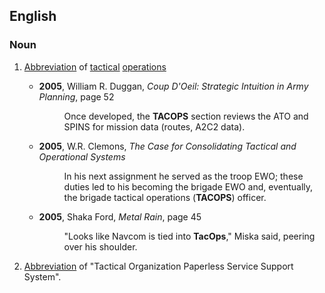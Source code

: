 ==English==

===Noun===
{{en-noun|-}}
# {{lb|en|US|military}} [[abbreviation|Abbreviation]] of [[tactical]] [[operations]]
#* '''2005''', William R. Duggan, ''Coup D'Oeil: Strategic Intuition in Army Planning'', page 52
#*: Once developed, the '''TACOPS''' section reviews the ATO and SPINS for mission data (routes, A2C2 data).
#* '''2005''', W.R. Clemons, ''The Case for Consolidating Tactical and Operational Systems''
#*: In his next assignment he served as the troop EWO; these duties led to his becoming the brigade EWO and, eventually, the brigade tactical operations ('''TACOPS''') officer.
#* '''2005''', Shaka Ford, ''Metal Rain'', page 45
#*: "Looks like Navcom is tied into '''TacOps'''," Miska said, peering over his shoulder.
# {{lb|en|US|military}} [[abbreviation|Abbreviation]] of "Tactical Organization Paperless Service Support System".